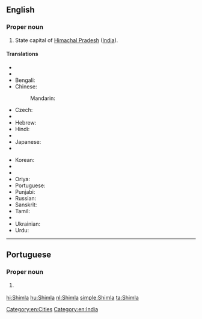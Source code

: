 ==English==

===Proper noun===
{{wikipedia}}
{{en-proper noun}}

# State capital of [[Himachal Pradesh]] ([[India]]).

====Translations====
{{trans-top|capital of Himachal Pradesh, India}}
* {{trreq|ar}}
* {{trreq|as}}
* Bengali: {{t|bn|শিমলা|sc=Beng}}
* Chinese:
*: Mandarin: {{t+|cmn|西姆拉|tr=Xīmǔlā|sc=Hani}}
* Czech: {{t|cs|Šimla|f}}
* {{trreq|gu}}
* Hebrew: {{t|he|שימלה}}
* Hindi: {{t+|hi|शिमला|tr=śimlā}}
* {{trreq|hu}}
* Japanese: {{t|ja|シムラー|tr=Shimurā}}
* {{trreq|kn}}
{{trans-mid}}
* Korean: {{t|ko|심라|sc=Kore}}
* {{trreq|ml}}
* {{trreq|mr}}
* Oriya: {{t|or|ଶିମଲା|sc=Orya}}
* Portuguese: {{t|pt|Shimla|f}}
* Punjabi: {{t|pa|ਸ਼ਿਮਲਾ|sc=Guru}}
* Russian: {{t|ru|Шимла|f|tr=Šímla}}
* Sanskrit: {{t|sa|शिमला}}
* Tamil: {{t+|ta|சிம்லா|sc=Taml}}
* {{trreq|te}}
* Ukrainian: {{t|uk|Шімла|f|tr=Šímla}}
* Urdu: {{t|ur|شملہ|tr=śimlā}}
{{trans-bottom}}

[[Category:en:Cities]]
[[Category:en:India]]

----

==Portuguese==

===Proper noun===
{{pt-proper noun|f}}

# {{l/en|Shimla}} {{gloss|capital of Himachal Pradesh, India}}

[[hi:Shimla]]
[[hu:Shimla]]
[[nl:Shimla]]
[[simple:Shimla]]
[[ta:Shimla]]